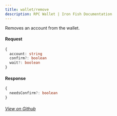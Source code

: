 ```yaml
---
title: wallet/remove
description: RPC Wallet | Iron Fish Documentation
---
```


Removes an account from the wallet.

#### Request

```ts
{
  account: string
  confirm?: boolean
  wait?: boolean
}
```

#### Response

```ts
{
  needsConfirm?: boolean
}
```

###### [View on Github](https://github.com/iron-fish/ironfish/blob/master/ironfish/src/rpc/routes/wallet/removeAccount.ts)
